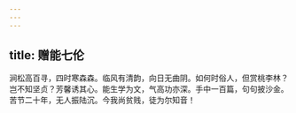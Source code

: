 ```yaml
---
---
---
```

title: 赠能七伦
---



涧松高百寻，四时寒森森。临风有清韵，向日无曲阴。如何时俗人，但赏桃李林？岂不知坚贞？芳馨诱其心。能生学为文，气高功亦深。手中一百篇，句句披沙金。苦节二十年，无人振陆沉。今我尚贫贱，徒为尔知音！